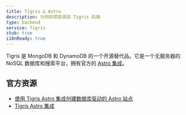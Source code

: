 ```yaml
---
title: Tigris & Astro
description: 为你的项目添加 Tigris 后端
type: backend
service: Tigris
stub: true
i18nReady: true
---
```


Tigris 是 MongoDB 和 DynamoDB 的一个开源替代品。它是一个无服务器的 NoSQL 数据库和搜索平台，拥有官方的 [Astro 集成](https://github.com/tigrisdata/tigris-astro)。

## 官方资源
- [使用 Tigris Astro 集成创建数据库驱动的 Astro 站点](https://www.tigrisdata.com/blog/astro-tigris-integration/)
- [Tigris Astro 集成](https://www.tigrisdata.com/docs/sdkstools/astro/)
